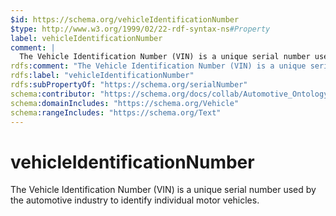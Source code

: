 ```yaml
---
$id: https://schema.org/vehicleIdentificationNumber
$type: http://www.w3.org/1999/02/22-rdf-syntax-ns#Property
label: vehicleIdentificationNumber
comment: |
  The Vehicle Identification Number (VIN) is a unique serial number used by the automotive industry to identify individual motor vehicles.
rdfs:comment: "The Vehicle Identification Number (VIN) is a unique serial number used by the automotive industry to identify individual motor vehicles."
rdfs:label: "vehicleIdentificationNumber"
rdfs:subPropertyOf: "https://schema.org/serialNumber"
schema:contributor: "https://schema.org/docs/collab/Automotive_Ontology_Working_Group"
schema:domainIncludes: "https://schema.org/Vehicle"
schema:rangeIncludes: "https://schema.org/Text"
---
```


# vehicleIdentificationNumber

The Vehicle Identification Number (VIN) is a unique serial number used by the automotive industry to identify individual motor vehicles.

